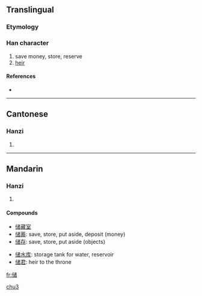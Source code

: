 {{also|儲}}
==Translingual==

===Etymology===
{{Han simp|儲|f=言|t=讠}}

===Han character===
{{Han char|rn=9|rad=人|as=10|sn=12|four=|canj=人戈女日 (OIVA)}}

# save money, store, reserve
# [[heir]]

====References====
* {{Han ref|kx=0114.051|hdz=10206.070|uh=50A8|ud=20648}}

----

==Cantonese==

===Hanzi===
{{yue-hanzi|jyut=|y=chyu5|tra=儲}}

# {{defn|Cantonese}}

----

==Mandarin==

===Hanzi===
{{cmn-hanzi|tra=儲|pin=[[chǔ]] ([[chu3]]) <small>[Putonghua]</small>, [[chú]] ([[chu2]]) <small>[Guoyu]</small>|wg=ch'u<sup>3</sup>, ch'u<sup>2</sup>}}

# {{defn|Mandarin}}

====Compounds====
{{rel-top3|compound words that contain 储}}
* [[储藏室]]
*[[储蓄]]: save, store, put aside, deposit (money)
*[[储存]]: save, store, put aside (objects)
{{rel-mid3}}
*[[储水库]]: storage tank for water, reservoir
*[[储君]]: heir to the throne
{{rel-mid3}}
{{rel-bottom}}

[[Category:zh-cn:Variant Pronunciations|chu3]]

[[fr:储]]